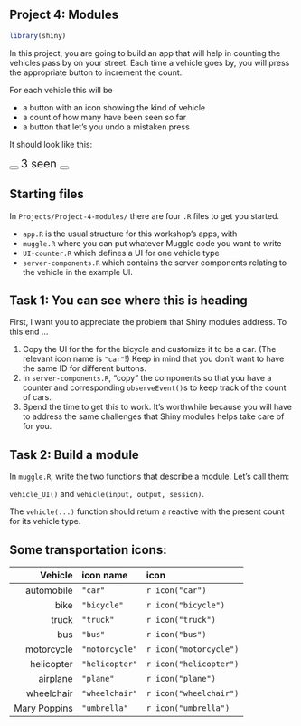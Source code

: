 ## Project 4: Modules 

```r
library(shiny)
```

In this project, you are going to build an app that will help in counting the vehicles pass by on your street. Each time a vehicle goes by, you will press the appropriate button to increment the count.

For each vehicle this will be

- a button with an icon showing the kind of vehicle
- a count of how many have been seen so far
- a button that let's you undo a mistaken press

It should look like this:

<span>
  <button class="action-button bttn bttn-simple bttn-md bttn-primary bttn-no-outline" id="up" type="button" style="color: blue;">
    <i class="fa fa-bicycle"></i>
  </button>
  <span style="font-size: 20px;">
    <span>3 seen</span>
  </span>
  <button class="action-button bttn bttn-simple bttn-sm bttn-warning bttn-no-outline" id="down" type="button" style="color: red;">
    <i class="fa fa-eye-slash"></i>
  </button>
</span>

## Starting files

In `Projects/Project-4-modules/` there are four `.R` files to get you started.

- `app.R` is the usual structure for this workshop's apps, with
- `muggle.R` where you can put whatever Muggle code you want to write
- `UI-counter.R` which defines a UI for one vehicle type
- `server-components.R` which contains the server components relating to the vehicle in the example UI.

## Task 1: You can see where this is heading

First, I want you to appreciate the problem that Shiny modules address. To this end ...

1. Copy the UI for the for the bicycle and customize it to be a car. (The relevant icon name is `"car"`!) Keep in mind that you don't want to have the same ID for different buttons.
2. In `server-components.R`, "copy" the components so that you have a counter and corresponding `observeEvent()`s to keep track of the count of cars.
3. Spend the time to get this to work. It's worthwhile because you will have to address the same challenges that Shiny modules helps take care of for you.

## Task 2: Build a module

In `muggle.R`, write the two functions that describe a module. Let's call them:

`vehicle_UI()` and `vehicle(input, output, session)`.

The `vehicle(...)` function should return a reactive with the present count for its vehicle type.

## Some transportation icons:

Vehicle    | icon name        | icon
----------:|:-----------------|:-----
automobile | `"car"`          | `r icon("car")`
bike       | `"bicycle"   `   | `r icon("bicycle")`
truck      | `"truck"`        | `r icon("truck")`
bus        | `"bus"`          | `r icon("bus")`
motorcycle | `"motorcycle"`   | `r icon("motorcycle")`
helicopter | `"helicopter"`   | `r icon("helicopter")`
airplane   | `"plane"`        | `r icon("plane")`
wheelchair | `"wheelchair"`   | `r icon("wheelchair")`
Mary Poppins | `"umbrella"`   | `r icon("umbrella")`



